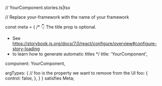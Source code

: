 // YourComponent.stories.ts|tsx


// Replace your-framework with the name of your framework

const meta = {
  /* 👇 The title prop is optional.
   * See https://storybook.js.org/docs/7.0/react/configure/overview#configure-story-loading
   * to learn how to generate automatic titles
   */
  title: 'YourComponent',

  component: YourComponent,

  argTypes: {
    // foo is the property we want to remove from the UI
    foo: {
      control: false,
    },
  }
} satisfies Meta<typeof YourComponent>;

